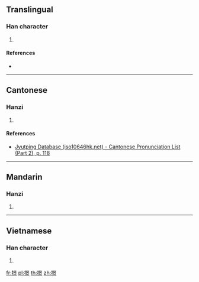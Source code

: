 ==Translingual==

===Han character===
{{Han char|rn=64|rad=手|as=12|sn=15|four=|canj=QAYF|ids=⿰扌景}}

# {{defn|Han|sort=手12}}

====References====
* {{Han ref|kx=0454.100|dkj=12700|hdz=31958.010|uh=6494|ud=25748}}

----

==Cantonese==

===Hanzi===
{{yue-hanzi|jyut=[[wang6]]|y=wang6}}

# {{defn|lang=yue|sort=手12}}

====References====
* [http://www.iso10646hk.net/jp/document/download.jsp Jyutping Database (iso10646hk.net) - Cantonese Pronunciation List (Part 2), p. 118]

----

==Mandarin==

===Hanzi===
{{cmn-hanzi|pin=[[hòng]] ([[hong4]])|wg=hung<sup>4</sup>}}

# {{defn|lang=cmn|sort=手12}}

----

==Vietnamese==

===Han character===
{{vi-readings|rs=手12|hanviet=ngảnh}}

# {{defn|lang=vi|sort=手12}}

[[fr:撔]]
[[pl:撔]]
[[th:撔]]
[[zh:撔]]